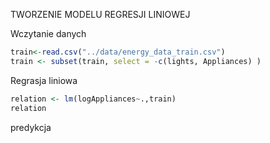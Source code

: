 
TWORZENIE MODELU REGRESJI LINIOWEJ

Wczytanie danych
```r
train<-read.csv("../data/energy_data_train.csv")
train <- subset(train, select = -c(lights, Appliances) )
```

Regrasja liniowa

```r
relation <- lm(logAppliances~.,train)
relation
```
predykcja

```r

```

